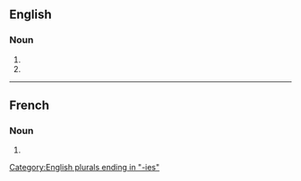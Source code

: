 ==English==

===Noun===
{{head|en|noun form}}

# {{plural of|en|whisky}}
# {{plural of|en|whiskey}}

[[Category:English plurals ending in "-ies"]]

----

==French==

===Noun===
{{head|fr|noun form|g=f}}

# {{plural of|fr|whisky}}